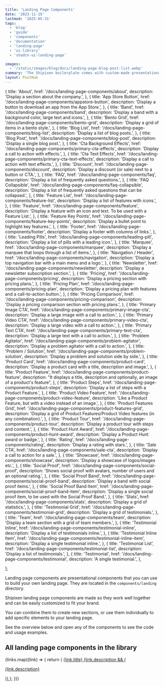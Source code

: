 ```yaml
---
title: 'Landing Page Components'
date: '2023-11-19'
lastmod: '2025-05-31'
tags:
  - 'blog'
  - 'guide'
  - 'components'
  - 'documentation'
  - 'landing-page'
  - 'ui-library'
  - 'shadcn-ui-landing-page'

images:
  - '/static/images/blog/docs/landing-page-blog-post-list.webp'
summary: 'The Shipixen boilerplate comes with custom-made presentational components that you can use to build your own landing page.'
layout: PostHub
---
```


  {
    title: 'About',
    href: '/docs/landing-page-components/about',
    description: 'Display a section about the company.',
  },
  {
    title: 'App Store Button',
    href: '/docs/landing-page-components/appstore-button',
    description: 'Display a button to download an app from the App Store.',
  },
  {
    title: 'Band',
    href: '/docs/landing-page-components/band',
    description:
      'Display a band with a background color, large text and icons.',
  },
  {
    title: 'Bento Grid',
    href: '/docs/landing-page-components/bento-grid',
    description: 'Display a grid of items in a bento style.',
  },
  {
    title: 'Blog List',
    href: '/docs/landing-page-components/blog-list',
    description: 'Display a list of blog posts.',
  },
  {
    title: 'Blog Post',
    href: '/docs/landing-page-components/blog-post',
    description: 'Display a single blog post.',
  },
  {
    title: 'Cta Background Effects',
    href: '/docs/landing-page-components/primary-cta-effects',
    description: 'Display a call to action with effects.',
  },
  {
    title: 'Cta Text Effects',
    href: '/docs/landing-page-components/primary-cta-text-effects',
    description: 'Display a call to action with text effects.',
  },
  {
    title: 'Discount',
    href: '/docs/landing-page-components/discount',
    description: 'Display a discount (or sale) next to a button or CTA.',
  },
  {
    title: 'FAQ',
    href: '/docs/landing-page-components/faq',
    description: 'Display a list of frequently asked questions.',
  },
  {
    title: 'FAQ Collapsible',
    href: '/docs/landing-page-components/faq-collapsible',
    description:
      'Display a list of frequently asked questions that can be collapsed.',
  },
  {
    title: 'Feature List',
    href: '/docs/landing-page-components/feature-list',
    description: 'Display a list of features with icons.',
  },
  {
    title: 'Feature',
    href: '/docs/landing-page-components/feature',
    description:
      'Display a feature with an icon and text. To be used with a Feature List.',
  },
  {
    title: 'Feature Key Points',
    href: '/docs/landing-page-components/feature-key-points',
    description: 'Display a bullet point to highlight key features.',
  },
  {
    title: 'Footer',
    href: '/docs/landing-page-components/footer',
    description: 'Display a footer with columns of links.',
  },
  {
    title: 'Leading Pills',
    href: '/docs/landing-page-components/leading-pill',
    description: 'Display a list of pills with a leading icon.',
  },
  {
    title: 'Marquee',
    href: '/docs/landing-page-components/marquee',
    description: 'Display a marquee that loops through a list of items.',
  },
  {
    title: 'Navigation / Header',
    href: '/docs/landing-page-components/navigation',
    description:
      'Display a top navigation bar with a main menu and a logo.',
  },
  {
    title: 'Newsletter',
    href: '/docs/landing-page-components/newsletter',
    description: 'Display a newsletter subscription section.',
  },
  {
    title: 'Pricing',
    href: '/docs/landing-page-components/pricing',
    description: 'Display a pricing section with pricing plans.',
  },
  {
    title: 'Pricing Plan',
    href: '/docs/landing-page-components/pricing-plan',
    description: 'Display a pricing plan with features and a call-to-action button.',
  },
  {
    title: 'Pricing Comparison',
    href: '/docs/landing-page-components/pricing-comparison',
    description: 'Display a pricing comparison section with pricing plans.',
  },
  {
    title: 'Primary Image CTA',
    href: '/docs/landing-page-components/primary-image-cta',
    description: 'Display a large image with a call to action.',
  },
  {
    title: 'Primary Video CTA',
    href: '/docs/landing-page-components/primary-video-cta',
    description: 'Display a large video with a call to action.',
  },
  {
    title: 'Primary Text CTA',
    href: '/docs/landing-page-components/primary-text-cta',
    description: 'Display a large text with a call to action.',
  },
  {
    title: 'Problem Agitator',
    href: '/docs/landing-page-components/problem-agitator',
    description: 'Display a problem agitator with a call to action.',
  },
  {
    title: 'Problem / Solution',
    href: '/docs/landing-page-components/problem-solution',
    description: 'Display a problem and solution side by side.',
  },
  {
    title: 'Product Card',
    href: '/docs/landing-page-components/product-card',
    description: 'Display a product card with a title, description and image.',
  },
  {
    title: 'Product Feature',
    href: '/docs/landing-page-components/product-feature',
    description:
      "It displays a title, description and optionally, an image of a product's feature",
  },
  {
    title: 'Product Steps',
    href: '/docs/landing-page-components/product-steps',
    description: 'Display a list of steps with a Product Feature.',
  },
  {
    title: 'Product Video Feature',
    href: '/docs/landing-page-components/product-video-feature',
    description:
      'Like a Product Feature, but with a video instead of an image.',
  },
  {
    title: 'Product Features Grid',
    href: '/docs/landing-page-components/product-features-grid',
    description:
      'Display a grid of Product Features/Product Video features (in any combination).',
  },
  {
    title: 'Product Tour',
    href: '/docs/landing-page-components/product-tour',
    description: 'Display a product tour with steps and content.',
  },
  {
    title: 'Product Hunt Award',
    href: '/docs/landing-page-components/product-hunt-award',
    description: 'Display a Product Hunt award or badge.',
  },
  {
    title: 'Rating',
    href: '/docs/landing-page-components/rating',
    description: 'Display a rating with stars.',
  },
  {
    title: 'Sale CTA',
    href: '/docs/landing-page-components/sale-cta',
    description: 'Display a call to action for a sale.',
  },
  {
    title: 'Showcase',
    href: '/docs/landing-page-components/showcase',
    description: 'Display a showcase of logos/images etc.',
  },
  {
    title: 'Social Proof',
    href: '/docs/landing-page-components/social-proof',
    description:
      'Shows social proof with avatars, number of users and an optional rating.',
  },
  {
    title: 'Social Proof Band',
    href: '/docs/landing-page-components/social-proof-band',
    description: 'Display a band with social proof items.',
  },
  {
    title: 'Social Proof Band Item',
    href: '/docs/landing-page-components/social-proof-band-item',
    description:
      'Display a single social proof item, to be used with the Social Proof Band.',
  },
  {
    title: 'Stats',
    href: '/docs/landing-page-components/stats',
    description: 'Display a grid of statistics.',
  },
  {
    title: 'Testimonial Grid',
    href: '/docs/landing-page-components/testimonial-grid',
    description: 'Display a grid of testimonials.',
  },
  {
    title: 'Team',
    href: '/docs/landing-page-components/team',
    description: 'Display a team section with a grid of team members.',
  },
  {
    title: 'Testimonial Inline',
    href: '/docs/landing-page-components/testimonial-inline',
    description: 'Display a list of testimonials inline.',
  },
  {
    title: 'Testimonial Inline Item',
    href: '/docs/landing-page-components/testimonial-inline-item',
    description: 'Display a single testimonial inline.',
  },
  {
    title: 'Testimonial List',
    href: '/docs/landing-page-components/testimonial-list',
    description: 'Display a list of testimonials.',
  },
  {
    title: 'Testimonial',
    href: '/docs/landing-page-components/testimonial',
    description: 'A single testimonial.',
  },

];

Landing page components are presentational components that you can use to build your own landing page. They are located in the `components/landing` directory.

Shipixen landing page components are made so they work well together and can be easily customized to fit your brand.

You can combine them to create new sections, or use them individually to add specific elements to your landing page.

<LandingPageGrid showLinkToDocs={false} />

See the overview below and open any of the components to see the code and usage examples.

## All landing page components in the library

<div className="not-prose mt-6 grid md:grid-cols-2 xl:grid-cols-3 gap-4 gap-y-6">
  {links.map((link) => {
    return (
      <a key={link.href} href={`${link.href}#main`}>
        <span className="text-primary-500 underline">{link.title}</span>
        {link.description && (
          <p className="text-xs text-gray-500 no-underline">
            {link.description}
          </p>
        )}
      </a>
    );
  })}
</div>

<br />

<PageUiLink />
